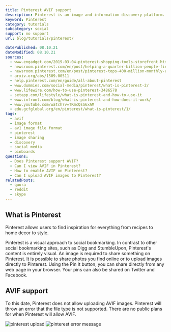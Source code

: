 ```yaml
---
title: Pinterest AVIF support
description: Pinterest is an image and information discovery platform. Find out how to use AVIF images in your pins today.
keyword: Pinterest
category: tutorials
subcategory: social
support: no support
url: blog/tutorials/pinterest/

datePublished: 08.10.21
dateModified: 08.10.21
sources:
  - www.engadget.com/2019-03-04-pinterest-shopping-tools-storefront.html?guccounter=1&guce_referrer=aHR0cHM6Ly9lbi53aWtpcGVkaWEub3JnLw&guce_referrer_sig=AQAAAGQn64GVYWtgeU4vo2fRhh_hcPnRmCAEdgtli6cYzOpYpnbsPq2lomk33fVrsjvAzbkaPStlOshj_uqiC-8PoWOldYelM01uZDyqL143klpCgCf_BSrKHB7cs5c8HsY8jCuyrWyyyTthdN_JzBIHPB8ZxjrX4Vttu3w-NvPzAaVa
  - newsroom.pinterest.com/en/post/helping-a-quarter-billion-people-find-inspiration
  - newsroom.pinterest.com/en/post/pinterest-tops-400-million-monthly-active-users-with-gen-z-men-and-millennials-driving-growth
  - arxiv.org/abs/1509.00511
  - help.pinterest.com/en/guide/all-about-pinterest
  - www.dummies.com/social-media/pinterest/what-is-pinterest-2/
  - www.lifewire.com/how-to-use-pinterest-3486578
  - setapp.com/lifestyle/what-is-pinterest-and-how-to-use-it
  - www.infront.com/blog/what-is-pinterest-and-how-does-it-work/
  - www.youtube.com/watch?v=TKmcQsS6xAM
  - edu.gcfglobal.org/en/pinterest/what-is-pinterest/1/
tags:
  - avif
  - image format
  - av1 image file format
  - pinterest
  - image sharing
  - discovery
  - social media
  - pinboards
questions:
  - Does Pinterest support AVIF?
  - Can I view AVIF in Pinterest?
  - How to enable AVIF on Pinterest?
  - Can I upload AVIF images to Pinterest?
relatedPosts:
  - quora
  - reddit
  - skype
---
```


## What is Pinterest

Pinterest allows users to find inspiration for everything from recipes to home decor to style.

Pinterest is a visual approach to social bookmarking. In contrast to other social bookmarking sites, such as Digg and StumbleUpon, Pinterest's content is entirely visual. An image is required to share something on Pinterest. It is possible to share photos you find online or to upload images directly to Pinterest. Using the Pin It button, you can share directly from any web page in your browser. Your pins can also be shared on Twitter and Facebook.

## AVIF support

To this date, Pinterest does not allow uploading AVIF images. Pinterest will throw an error that the file type is not supported. There are no public plans for when Pinterest will allow AVIF.

<Image src="pinterest-upload" alt="pinterest upload" />
<Image src="pinterest-failed" alt="pinterest error message" />
